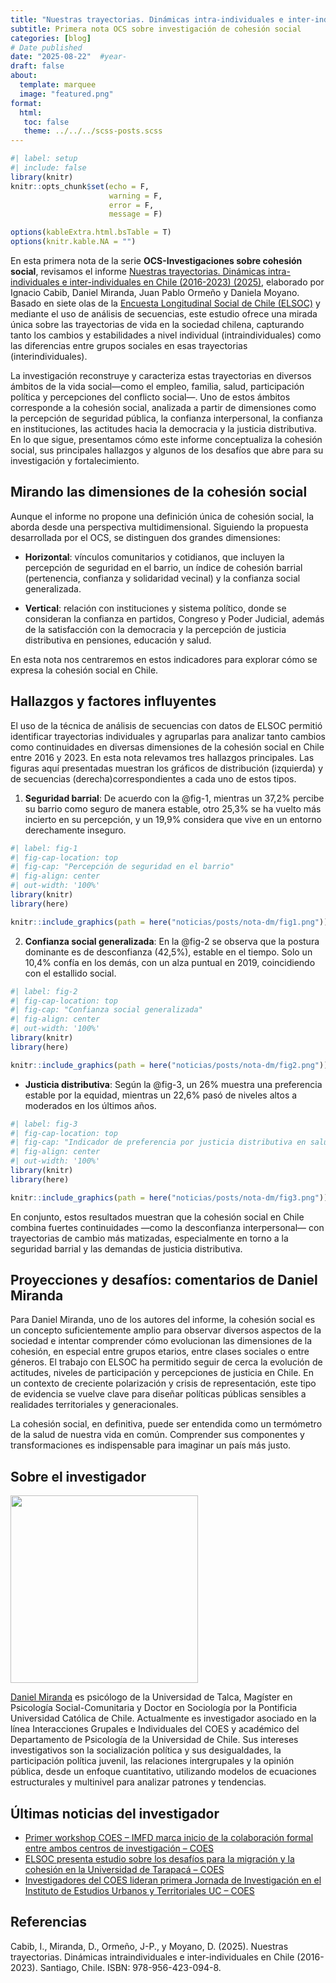 ```yaml
---
title: "Nuestras trayectorias. Dinámicas intra-individuales e inter-individuales en Chile (2016-2023)"
subtitle: Primera nota OCS sobre investigación de cohesión social
categories: [blog]
# Date published
date: "2025-08-22"  #year-
draft: false
about:
  template: marquee
  image: "featured.png"
format: 
  html: 
   toc: false
   theme: ../../../scss-posts.scss
---
```


```r
#| label: setup
#| include: false
library(knitr)
knitr::opts_chunk$set(echo = F,
                      warning = F,
                      error = F, 
                      message = F) 

options(kableExtra.html.bsTable = T)
options(knitr.kable.NA = "")
```


En esta primera nota de la serie **OCS-Investigaciones sobre cohesión social**, revisamos el informe [Nuestras trayectorias. Dinámicas intra-individuales e inter-individuales en Chile (2016-2023) (2025)](https://www.researchgate.net/publication/393981757_Nuestras_Trayectorias_Dinamicas_intra-individuales_e_inter-individuales_en_Chile_2016-2023), elaborado por Ignacio Cabib, Daniel Miranda, Juan Pablo Ormeño y Daniela Moyano. Basado en siete olas de la [Encuesta Longitudinal Social de Chile (ELSOC)](https://coes.cl/encuesta-panel/) y mediante el uso de análisis de secuencias, este estudio ofrece una mirada única sobre las trayectorias de vida en la sociedad chilena, capturando tanto los cambios y estabilidades a nivel individual (intraindividuales) como las diferencias entre grupos sociales en esas trayectorias (interindividuales).

La investigación reconstruye y caracteriza estas trayectorias en diversos ámbitos de la vida social—como el empleo, familia, salud, participación política y percepciones del conflicto social—. Uno de estos ámbitos corresponde a la cohesión social, analizada a partir de dimensiones como la percepción de seguridad pública, la confianza interpersonal, la confianza en instituciones, las actitudes hacia la democracia y la justicia distributiva.
En lo que sigue, presentamos cómo este informe conceptualiza la cohesión social, sus principales hallazgos y algunos de los desafíos que abre para su investigación y fortalecimiento.

## Mirando las dimensiones de la cohesión social

Aunque el informe no propone una definición única de cohesión social, la aborda desde una perspectiva multidimensional. Siguiendo la propuesta desarrollada por el OCS, se distinguen dos grandes dimensiones:

- **Horizontal**: vínculos comunitarios y cotidianos, que incluyen la percepción de seguridad en el barrio, un índice de cohesión barrial (pertenencia, confianza y solidaridad vecinal) y la confianza social generalizada.

- **Vertical**: relación con instituciones y sistema político, donde se consideran la confianza en partidos, Congreso y Poder Judicial, además de la satisfacción con la democracia y la percepción de justicia distributiva en pensiones, educación y salud.

En esta nota nos centraremos en estos indicadores para explorar cómo se expresa la cohesión social en Chile.

## Hallazgos y factores influyentes

El uso de la técnica de análisis de secuencias con datos de ELSOC permitió identificar trayectorias individuales y agruparlas para analizar tanto cambios como continuidades en diversas dimensiones de la cohesión social en Chile entre 2016 y 2023. En esta nota relevamos tres hallazgos principales. Las figuras aquí presentadas muestran los gráficos de distribución (izquierda) y de secuencias (derecha)correspondientes a cada uno de estos tipos.


1. **Seguridad barrial**:  De acuerdo con la @fig-1, mientras un 37,2% percibe su barrio como seguro de manera estable, otro 25,3% se ha vuelto más incierto en su percepción, y un 19,9% considera que vive en un entorno derechamente inseguro.

```r
#| label: fig-1
#| fig-cap-location: top
#| fig-cap: "Percepción de seguridad en el barrio"
#| fig-align: center
#| out-width: '100%'
library(knitr)
library(here)

knitr::include_graphics(path = here("noticias/posts/nota-dm/fig1.png"))

```



2. **Confianza social generalizada**: En la @fig-2 se observa que la postura dominante es de desconfianza (42,5%), estable en el tiempo. Solo un 10,4% confía en los demás, con un alza puntual en 2019, coincidiendo con el estallido social.

```r
#| label: fig-2
#| fig-cap-location: top
#| fig-cap: "Confianza social generalizada"
#| fig-align: center
#| out-width: '100%'
library(knitr)
library(here)

knitr::include_graphics(path = here("noticias/posts/nota-dm/fig2.png"))

```


- **Justicia distributiva**: Según la @fig-3, un 26% muestra una preferencia estable por la equidad, mientras un 22,6% pasó de niveles altos a moderados en los últimos años.

```r
#| label: fig-3
#| fig-cap-location: top
#| fig-cap: "Indicador de preferencia por justicia distributiva en salud, pensiones y educación"
#| fig-align: center
#| out-width: '100%'
library(knitr)
library(here)

knitr::include_graphics(path = here("noticias/posts/nota-dm/fig3.png"))

```


En conjunto, estos resultados muestran que la cohesión social en Chile combina fuertes continuidades —como la desconfianza interpersonal— con trayectorias de cambio más matizadas, especialmente en torno a la seguridad barrial y las demandas de justicia distributiva.

## Proyecciones y desafíos: comentarios de Daniel Miranda

Para Daniel Miranda, uno de los autores del informe, la cohesión social es un concepto suficientemente amplio para observar diversos aspectos de la sociedad  e intentar comprender cómo evolucionan las dimensiones de la cohesión, en especial entre grupos etarios, entre clases sociales o entre géneros. El trabajo con ELSOC ha permitido seguir de cerca la evolución de actitudes, niveles de participación y percepciones de justicia en Chile. En un contexto de creciente polarización y crisis de representación, este tipo de evidencia se vuelve clave para diseñar políticas públicas sensibles a realidades territoriales y generacionales.

La cohesión social, en definitiva, puede ser entendida como un termómetro de la salud de nuestra vida en común. Comprender sus componentes y transformaciones es indispensable para imaginar un país más justo. 

## Sobre el investigador

![](daniel_miranda.png){.center width=300px height=300px}

[Daniel Miranda](https://coes.cl/integrantes/daniel-miranda/) es psicólogo de la Universidad de Talca, Magíster en Psicología Social-Comunitaria y Doctor en Sociología por la Pontificia Universidad Católica de Chile. Actualmente es investigador asociado en la línea Interacciones Grupales e Individuales del COES y académico del Departamento de Psicología de la Universidad de Chile. Sus intereses investigativos son la socialización política y sus desigualdades, la participación política juvenil, las relaciones intergrupales y la opinión pública, desde un enfoque cuantitativo, utilizando modelos de ecuaciones estructurales y multinivel para analizar patrones y tendencias.

## Últimas noticias del investigador

- [Primer workshop COES – IMFD marca inicio de la colaboración formal entre ambos centros de investigación – COES](https://coes.cl/2025/06/26/primer-workshop-coes-imfd-marca-inicio-de-la-colaboracion-formal-entre-ambos-centros-de-investigacion/)
- [ELSOC presenta estudio sobre los desafíos para la migración y la cohesión en la Universidad de Tarapacá – COES](https://coes.cl/2025/06/25/elsoc-presenta-estudio-sobre-los-desafios-para-la-migracion-y-la-cohesion-en-la-universidad-de-tarapaca/)
- [Investigadores del COES lideran primera Jornada de Investigación en el Instituto de Estudios Urbanos y Territoriales UC – COES](https://coes.cl/2024/06/25/investigadores-del-coes-lideran-primera-jornada-de-investigacion-en-el-instituto-de-estudios-urbanos-y-territoriales-uc/)

## Referencias

Cabib, I., Miranda, D., Ormeño, J-P., y Moyano, D. (2025). Nuestras trayectorias. Dinámicas intraindividuales e inter-individuales en Chile (2016-2023). Santiago, Chile. ISBN: 978-956-423-094-8.

